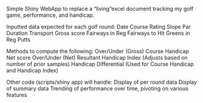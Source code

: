 Simple Shiny WebApp to replace a "living"excel document tracking my golf game, performance, and handicap. 

Inputted data expected for each golf round:
Date
Course
Rating
Slope
Par
Duration
Transport
Gross score
Fairways in Reg
Fairways to Hit
Greens in Reg
Putts

Methods to compute the following:
Over/Under (Gross)
Course Handicap
Net score
Over/Under (Net)
Resultant Handicap Index (Adjusts based on number of prior samples)
Handicap Differential (Used for Course Handicap and Handicap Index)

Other code (scripts/shiny app) will handle:
Display of per round data
Display of summary data
Trending of performance over time, pivoting on various features

